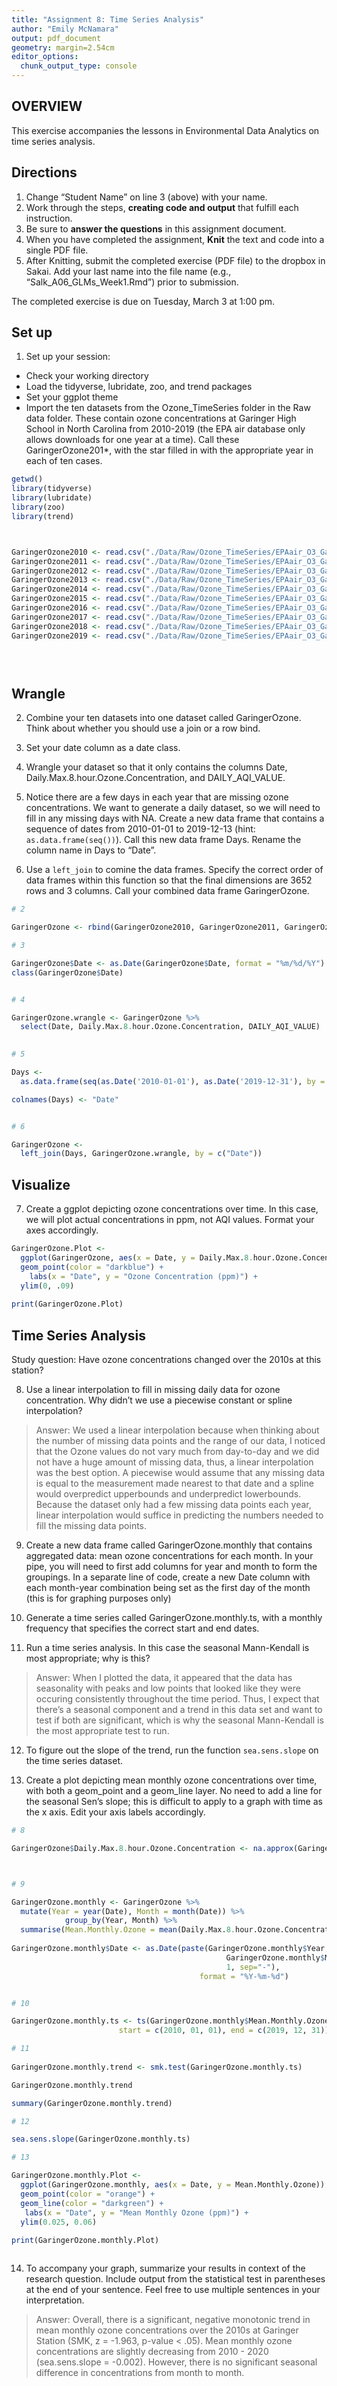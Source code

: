 ```yaml
---
title: "Assignment 8: Time Series Analysis"
author: "Emily McNamara"
output: pdf_document
geometry: margin=2.54cm
editor_options: 
  chunk_output_type: console
---
```


## OVERVIEW

This exercise accompanies the lessons in Environmental Data Analytics on time series analysis. 

## Directions
1. Change "Student Name" on line 3 (above) with your name.
3. Work through the steps, **creating code and output** that fulfill each instruction.
4. Be sure to **answer the questions** in this assignment document.
6. When you have completed the assignment, **Knit** the text and code into a single PDF file.
8. After Knitting, submit the completed exercise (PDF file) to the dropbox in Sakai. Add your last name into the file name (e.g., "Salk_A06_GLMs_Week1.Rmd") prior to submission.

The completed exercise is due on Tuesday, March 3 at 1:00 pm.

## Set up 
1. Set up your session:

* Check your working directory
* Load the tidyverse, lubridate, zoo, and trend packages
* Set your ggplot theme
* Import the ten datasets from the Ozone_TimeSeries folder in the Raw data folder. These contain ozone concentrations at Garinger High School in North Carolina from 2010-2019 (the EPA air database only allows downloads for one year at a time). Call these GaringerOzone201*, with the star filled in with the appropriate year in each of ten cases.

```r
getwd()
library(tidyverse)
library(lubridate)
library(zoo)
library(trend)



GaringerOzone2010 <- read.csv("./Data/Raw/Ozone_TimeSeries/EPAair_O3_GaringerNC2010_raw.csv")
GaringerOzone2011 <- read.csv("./Data/Raw/Ozone_TimeSeries/EPAair_O3_GaringerNC2011_raw.csv")
GaringerOzone2012 <- read.csv("./Data/Raw/Ozone_TimeSeries/EPAair_O3_GaringerNC2012_raw.csv")
GaringerOzone2013 <- read.csv("./Data/Raw/Ozone_TimeSeries/EPAair_O3_GaringerNC2013_raw.csv")
GaringerOzone2014 <- read.csv("./Data/Raw/Ozone_TimeSeries/EPAair_O3_GaringerNC2014_raw.csv")
GaringerOzone2015 <- read.csv("./Data/Raw/Ozone_TimeSeries/EPAair_O3_GaringerNC2015_raw.csv")
GaringerOzone2016 <- read.csv("./Data/Raw/Ozone_TimeSeries/EPAair_O3_GaringerNC2016_raw.csv")
GaringerOzone2017 <- read.csv("./Data/Raw/Ozone_TimeSeries/EPAair_O3_GaringerNC2017_raw.csv")
GaringerOzone2018 <- read.csv("./Data/Raw/Ozone_TimeSeries/EPAair_O3_GaringerNC2018_raw.csv")
GaringerOzone2019 <- read.csv("./Data/Raw/Ozone_TimeSeries/EPAair_O3_GaringerNC2019_raw.csv")


  
```

## Wrangle

2. Combine your ten datasets into one dataset called GaringerOzone. Think about whether you should use a join or a row bind. 

3. Set your date column as a date class.

4. Wrangle your dataset so that it only contains the columns Date, Daily.Max.8.hour.Ozone.Concentration, and DAILY_AQI_VALUE. 

5. Notice there are a few days in each year that are missing ozone concentrations. We want to generate a daily dataset, so we will need to fill in any missing days with NA. Create a new data frame that contains a sequence of dates from 2010-01-01 to 2019-12-13 (hint: `as.data.frame(seq())`). Call this new data frame Days. Rename the column name in Days to "Date".

6. Use a `left_join` to comine the data frames. Specify the correct order of data frames within this function so that the final dimensions are 3652 rows and 3 columns. Call your combined data frame GaringerOzone. 

```r
# 2 

GaringerOzone <- rbind(GaringerOzone2010, GaringerOzone2011, GaringerOzone2012, GaringerOzone2013, GaringerOzone2014, GaringerOzone2015, GaringerOzone2016, GaringerOzone2017, GaringerOzone2018, GaringerOzone2019)

# 3

GaringerOzone$Date <- as.Date(GaringerOzone$Date, format = "%m/%d/%Y")
class(GaringerOzone$Date)


# 4 

GaringerOzone.wrangle <- GaringerOzone %>%
  select(Date, Daily.Max.8.hour.Ozone.Concentration, DAILY_AQI_VALUE)

  
# 5

Days <- 
  as.data.frame(seq(as.Date('2010-01-01'), as.Date('2019-12-31'), by = "days"), times = num_repeat) 

colnames(Days) <- "Date"


# 6

GaringerOzone <- 
  left_join(Days, GaringerOzone.wrangle, by = c("Date"))


```

## Visualize

7. Create a ggplot depicting ozone concentrations over time. In this case, we will plot actual concentrations in ppm, not AQI values. Format your axes accordingly.

```r

GaringerOzone.Plot <- 
  ggplot(GaringerOzone, aes(x = Date, y = Daily.Max.8.hour.Ozone.Concentration)) +
  geom_point(color = "darkblue") +
    labs(x = "Date", y = "Ozone Concentration (ppm)") +
  ylim(0, .09)
 
print(GaringerOzone.Plot)

```

## Time Series Analysis

Study question: Have ozone concentrations changed over the 2010s at this station? 

8. Use a linear interpolation to fill in missing daily data for ozone concentration. Why didn't we use a piecewise constant or spline interpolation?

> Answer: We used a linear interpolation because when thinking about the number of missing data points and the range of our data, I noticed that the Ozone values do not vary much from day-to-day and we did not have a huge amount of missing data, thus, a linear interpolation was the best option. A piecewise would assume that any missing data is equal to the measurement made nearest to that date and a spline would overpredict upperbounds and underpredict lowerbounds. Because the dataset only had a few missing data points each year, linear interpolation would suffice in predicting the numbers needed to fill the missing data points.  


9. Create a new data frame called GaringerOzone.monthly that contains aggregated data: mean ozone concentrations for each month. In your pipe, you will need to first add columns for year and month to form the groupings. In a separate line of code, create a new Date column with each month-year combination being set as the first day of the month (this is for graphing purposes only)

10. Generate a time series called GaringerOzone.monthly.ts, with a monthly frequency that specifies the correct start and end dates. 

11. Run a time series analysis. In this case the seasonal Mann-Kendall is most appropriate; why is this?

> Answer: When I plotted the data, it appeared that the data has seasonality with peaks and low points that looked like they were occuring consistently throughout the time period. Thus, I expect that there's a seasonal component and a trend in this data set and want to test if both are significant, which is why the seasonal Mann-Kendall is the most appropriate test to run. 


12. To figure out the slope of the trend, run the function `sea.sens.slope` on the time series dataset. 

13. Create a plot depicting mean monthly ozone concentrations over time, with both a geom_point and a geom_line layer. No need to add a line for the seasonal Sen's slope; this is difficult to apply to a graph with time as the x axis. Edit your axis labels accordingly.

```r
# 8

GaringerOzone$Daily.Max.8.hour.Ozone.Concentration <- na.approx(GaringerOzone$Daily.Max.8.hour.Ozone.Concentration)



# 9

GaringerOzone.monthly <- GaringerOzone %>%
  mutate(Year = year(Date), Month = month(Date)) %>%
            group_by(Year, Month) %>%
  summarise(Mean.Monthly.Ozone = mean(Daily.Max.8.hour.Ozone.Concentration))
            
GaringerOzone.monthly$Date <- as.Date(paste(GaringerOzone.monthly$Year, 
                                                GaringerOzone.monthly$Month, 
                                                1, sep="-"), 
                                          format = "%Y-%m-%d")


# 10

GaringerOzone.monthly.ts <- ts(GaringerOzone.monthly$Mean.Monthly.Ozone, frequency = 12, 
                        start = c(2010, 01, 01), end = c(2019, 12, 31))

# 11
 
GaringerOzone.monthly.trend <- smk.test(GaringerOzone.monthly.ts)

GaringerOzone.monthly.trend

summary(GaringerOzone.monthly.trend)

# 12

sea.sens.slope(GaringerOzone.monthly.ts)

# 13

GaringerOzone.monthly.Plot <- 
  ggplot(GaringerOzone.monthly, aes(x = Date, y = Mean.Monthly.Ozone)) +
  geom_point(color = "orange") + 
  geom_line(color = "darkgreen") +
   labs(x = "Date", y = "Mean Monthly Ozone (ppm)") +
  ylim(0.025, 0.06)
 
print(GaringerOzone.monthly.Plot)



```

14. To accompany your graph, summarize your results in context of the research question. Include output from the statistical test in parentheses at the end of your sentence. Feel free to use multiple sentences in your interpretation.

> Answer: Overall, there is a significant, negative monotonic trend in mean monthly ozone concentrations over the 2010s at Garinger Station (SMK, z = -1.963, p-value < .05). Mean monthly ozone concentrations are slightly decreasing from 2010 - 2020 (sea.sens.slope = -0.002). However, there is no significant seasonal difference in concentrations from month to month. 



